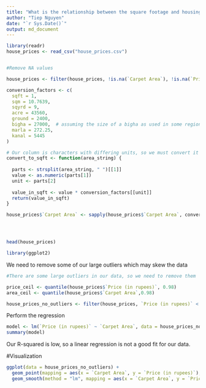 ```yaml
---
title: "What is the relationship between the square footage and housing price?"
author: "Tiep Nguyen"
date: "`r Sys.Date()`"
output: md_document
---
```


```r
library(readr)
house_prices <- read_csv("house_prices.csv")


#Remove NA values

house_prices <- filter(house_prices, !is.na(`Carpet Area`), !is.na(`Price (in rupees)` )) 

conversion_factors <- c(
  sqft = 1,
  sqm = 10.7639,
  sqyrd = 9,
  acre = 43560,
  ground = 2400,
  bigha = 27000,  # assuming the size of a bigha as used in some regions
  marla = 272.25,
  kanal = 5445
)

# Our column is characters with differing units, so we must convert it to numerics.
convert_to_sqft <- function(area_string) {
 
  parts <- strsplit(area_string, " ")[[1]]
  value <- as.numeric(parts[1])
  unit <- parts[2]
  
  value_in_sqft <- value * conversion_factors[[unit]]
  return(value_in_sqft)
}

house_prices$`Carpet Area` <- sapply(house_prices$`Carpet Area`, convert_to_sqft)




head(house_prices)

library(ggplot2)
```
We need to remove some of our large outliers which may skew the data
```r
#There are some large outliers in our data, so we need to remove them

price_ceil <- quantile(house_prices$`Price (in rupees)`, 0.98)
area_ceil <- quantile(house_prices$`Carpet Area`,0.98)

house_prices_no_outliers <- filter(house_prices, `Price (in rupees)` < price_ceil, `Carpet Area` < area_ceil)
```

Perform the regression
```r
model <- lm(`Price (in rupees)` ~ `Carpet Area`, data = house_prices_no_outliers)
summary(model)
```
Our R-squared is low, so a linear regression is not a good fit for our data.

#Visualization
```r


ggplot(data = house_prices_no_outliers) + 
  geom_point(mapping = aes(x = `Carpet Area`, y = `Price (in rupees)`), alpha = 0.05) + # we set a low alpha (transparency) for easier visualization
  geom_smooth(method = "lm", mapping = aes(x = `Carpet Area`, y = `Price (in rupees)`))
```
